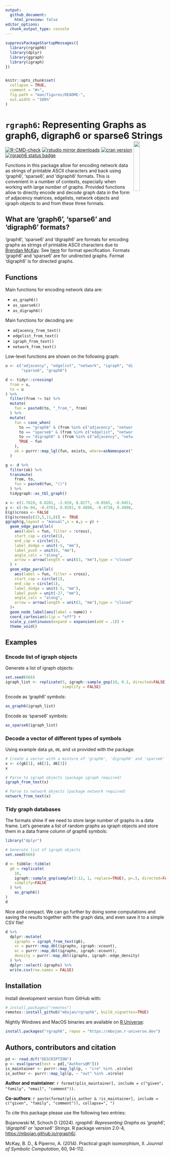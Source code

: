 ```yaml
---
output: 
  github_document:
    html_preview: false
editor_options: 
  chunk_output_type: console
---
```


<!-- README.md is generated from README.Rmd. Please edit that file -->

```r
suppressPackageStartupMessages({
  library(rgraph6)
  library(dplyr)
  library(ggraph)
  library(igraph)
})


knitr::opts_chunk$set(
  collapse = TRUE,
  comment = "#>",
  fig.path = "man/figures/README-",
  out.width = "100%"
)
```

# `rgraph6`: Representing Graphs as graph6, digraph6 or sparse6 Strings <img src="man/figures/logo.png" align="right" width="20%"/>

<!-- badges: start -->
[![R-CMD-check](https://github.com/mbojan/rgraph6/actions/workflows/R-CMD-check.yaml/badge.svg)](https://github.com/mbojan/rgraph6/actions/workflows/R-CMD-check.yaml)
[![rstudio mirror downloads](https://cranlogs.r-pkg.org/badges/rgraph6?color=2ED968)](https://cranlogs.r-pkg.org/) 
[![cran version](http://www.r-pkg.org/badges/version/rgraph6)](https://cran.r-project.org/package=rgraph6)
[![rgraph6 status badge](https://mbojan.r-universe.dev/badges/rgraph6)](https://mbojan.r-universe.dev)
<!-- badges: end -->


Functions in this package allow for encoding network data as strings of printable ASCII characters and back using 'graph6', 'sparse6', and 'digraph6' formats. This is convenient in a number of contexts, especially when working with large number of graphs. Provided functions allow to directly encode and decode graph data in the form of adjacency matrices, edgelists, network objects and igraph objects to and from these three formats.


## What are 'graph6', 'sparse6' and 'digraph6' formats?

'graph6', 'sparse6' and 'digraph6' are formats for encoding graphs as strings of printable ASCII characters due to [Brendan McKay](https://en.wikipedia.org/wiki/Brendan_McKay). See [here](http://users.cecs.anu.edu.au/~bdm/data/formats.txt) for format specification. Formats 'graph6' and 'sparse6' are for undirected graphs. Format 'digraph6' is for directed graphs.


## Functions

Main functions for encoding network data are:

- `as_graph6()`
- `as_sparse6()`
- `as_digraph6()`

Main functions for decoding are:

- `adjacency_from_text()`
- `edgelist_from_text()`
- `igraph_from_text()`
- `network_from_text()`

Low-level functions are shown on the following graph:

```r
u <- c("adjacency", "edgelist", "network", "igraph", "digraph6", 
       "sparse6", "graph6")

d <- tidyr::crossing(
  from = u,
  to = u
) %>%
  filter(from != to) %>%
  mutate(
    fun = paste0(to, "_from_", from)
  ) %>%
  mutate(
    fun = case_when(
      to == "graph6" & (from %in% c("adjacency", "network", "igraph")) ~ "as_graph6",
      to == "sparse6" & (from %in% c("edgelist", "network", "igraph")) ~ "as_sparse6",
      to == "digraph6" & (from %in% c("adjacency", "network", "igraph")) ~ "as_digraph6",
      TRUE ~ fun
    ),
    ok = purrr::map_lgl(fun, exists, where=asNamespace("rgraph6"))
  )

g <- d %>%
  filter(ok) %>%
  transmute(
    from, to,
    fun = paste0(fun, "()")
  ) %>%
  tidygraph::as_tbl_graph()

x <- c(1.7619, 0.8201, -2.019, 0.8277, -0.0565, -0.0451, -0.9931)
y <- c(-9e-04, -0.4761, 0.0281, 0.4898, -0.4738, 0.4898, 0.0206)
E(g)$cross <- FALSE
E(g)$cross[c(13,5,11,8)] <- TRUE
ggraph(g,layout = "manual",x = x,y = y) +
  geom_edge_parallel(
    aes(label = fun, filter = !cross),
    start_cap = circle(1),
    end_cap = circle(1),
    label_dodge = unit(-5, "mm"),
    label_push = unit(0, "mm"),
    angle_calc = "along",
    arrow = arrow(length = unit(3, "mm"),type = "closed")
  ) +
  geom_edge_parallel(
    aes(label = fun, filter = cross),
    start_cap = circle(1),
    end_cap = circle(1),
    label_dodge = unit(-5, "mm"),
    label_push = unit(-27, "mm"),
    angle_calc = "along",
    arrow = arrow(length = unit(3, "mm"),type = "closed")
  )+
  geom_node_label(aes(label = name)) +
  coord_cartesian(clip = "off") +
  scale_y_continuous(expand = expansion(add = .1)) +
  theme_void()
```


## Examples

### Encode list of igraph objects

Generate a list of igraph objects:

```r
set.seed(666)
igraph_list <- replicate(5, igraph::sample_gnp(10, 0.1, directed=FALSE), 
                         simplify = FALSE)
```

Encode as 'graph6' symbols:

```r
as_graph6(igraph_list)
```

Encode as 'sparse6' symbols:

```r
as_sparse6(igraph_list)
```




### Decode a vector of different types of symbols

Using example data `g6`, `d6`, and `s6` provided with the package:

```r
# Create a vector with a mixture of 'graph6', 'digraph6' and 'sparse6' symbols
x <- c(g6[1], s6[2], d6[3])
x

# Parse to igraph objects (package igraph required)
igraph_from_text(x)

# Parse to network objects (package network required)
network_from_text(x)
```




### Tidy graph databases

The formats shine if we need to store large number of graphs in a data frame. Let's generate a list of random graphs as igraph objects and store them in a data frame column of graph6 symbols:

```r
library("dplyr")

# Generate list of igraph objects
set.seed(666)

d <- tibble::tibble(
  g6 = replicate(
    10,
    igraph::sample_gnp(sample(3:12, 1, replace=TRUE), p=.5, directed=FALSE),
    simplify=FALSE
  ) %>%
    as_graph6()
)
d
```

Nice and compact. We can go further by doing some computations and saving the results together with the graph data, and even save it to a simple CSV file!

```r
d %>%
  dplyr::mutate(
    igraphs = igraph_from_text(g6),
    vc = purrr::map_dbl(igraphs, igraph::vcount),
    ec = purrr::map_dbl(igraphs, igraph::ecount),
    density = purrr::map_dbl(igraphs, igraph::edge_density)
  ) %>%
  dplyr::select(-igraphs) %>%
  write.csv(row.names = FALSE)
```




## Installation

<!--
Install released version from CRAN with:

```r
install.packages("rgraph6")
```
-->

Install development version from GitHub with:

```r
# install.packages("remotes")
remotes::install_github("mbojan/rgraph6", build_vignettes=TRUE)
```

Nightly Windows and MacOS binaries are available on [R Universe](https://mbojan.r-universe.dev):

```r
install.packages("rgraph6", repos = "https://mbojan.r-universe.dev")
```


## Authors, contributors and citation

```r
pd <- read.dcf("DESCRIPTION")
p <- eval(parse(text = pd[,"Authors@R"]))
is_maintainer <- purrr::map_lgl(p, ~ "cre" %in% .x$role)
is_author <- purrr::map_lgl(p, ~ "aut" %in% .x$role)
```

**Author and maintainer**: `r format(p[is_maintainer], include = c("given", "family", "email", "comment"))`.

**Co-authors**: `r paste(format(p[is_author & !is_maintainer], include = c("given", "family", "comment")), collapse=", ")`

To cite this package please use the following two entries:

Bojanowski M, Schoch D (2024). _rgraph6: Representing Graphs as 'graph6', 'digraph6' or 'sparse6' Strings_. R package version 2.0-4, <https://mbojan.github.io/rgraph6/>.

McKay, B. D., & Piperno, A. (2014). Practical graph isomorphism, II. _Journal of Symbolic Computation_, 60, 94-112.
